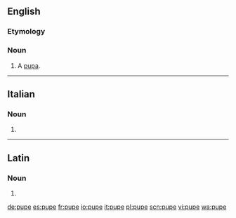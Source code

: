 ==English==

===Etymology===
{{etyl|fr|en}}

===Noun===
{{en-noun}}

# A [[pupa]].

{{Webster 1913}}

----

==Italian==

===Noun===
{{head|it|noun plural form|g=f}}

# {{plural of|pupa|lang=it}}

----
==Latin==

===Noun===
{{la-noun-form|pūpe}}

# {{inflection of|pūpus||voc|s|lang=la}}
{{rfc-auto}}

[[de:pupe]]
[[es:pupe]]
[[fr:pupe]]
[[io:pupe]]
[[it:pupe]]
[[pl:pupe]]
[[scn:pupe]]
[[vi:pupe]]
[[wa:pupe]]